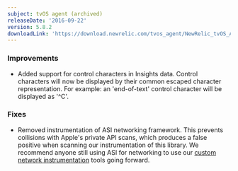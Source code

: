 ```yaml
---
subject: tvOS agent (archived)
releaseDate: '2016-09-22'
version: 5.8.2
downloadLink: 'https://download.newrelic.com/tvos_agent/NewRelic_tvOS_Agent_5.8.2.zip'
---
```


### Improvements

* Added support for control characters in Insights data. Control characters will now be displayed by their common escaped character representation. For example: an 'end-of-text' control character will be displayed as '^C'.

### Fixes

* Removed instrumentation of ASI networking framework. This prevents collisions with Apple's private API scans, which produces a false positive when scanning our instrumentation of this library. We recommend anyone still using ASI for networking to use our [custom network instrumentation](https://docs.newrelic.com/docs/mobile-monitoring/new-relic-mobile-ios/install-configure/work-ios-sdk-api) tools going forward.
